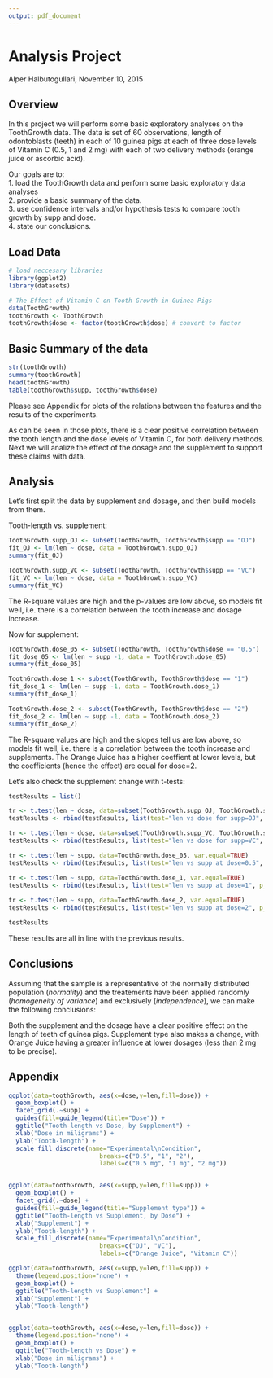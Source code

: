 ```yaml
---
output: pdf_document
---
```

Analysis Project
================

Alper Halbutogullari, November 10, 2015

## Overview

In this project we will perform some basic exploratory analyses on the ToothGrowth data. The data is set of 60 observations, length of odontoblasts (teeth) in each of 10 guinea pigs at each of three dose levels of Vitamin C (0.5, 1 and 2 mg) with each of two delivery methods (orange juice or ascorbic acid).

Our goals are to:  
1. load the ToothGrowth data and perform some basic exploratory data analyses  
2. provide a basic summary of the data.  
3. use confidence intervals and/or hypothesis tests to compare tooth growth by supp and dose.  
4. state our conclusions.

## Load Data

```r
# load neccesary libraries
library(ggplot2)
library(datasets)

# The Effect of Vitamin C on Tooth Growth in Guinea Pigs
data(ToothGrowth)
toothGrowth <- ToothGrowth 
toothGrowth$dose <- factor(toothGrowth$dose) # convert to factor
```

## Basic Summary of the data
```r
str(toothGrowth)
summary(toothGrowth)
head(toothGrowth)
table(toothGrowth$supp, toothGrowth$dose)
```

Please see Appendix for plots of the relations between the features and the results of the experiments.

As can be seen in those plots, there is a clear positive correlation between the
tooth length and the dose levels of Vitamin C, for both delivery methods. Next we will analize the effect of the dosage and the supplement to support these claims with data.

## Analysis

Let's first split the data by supplement and dosage, and then build models from them.

Tooth-length vs. supplement:

```r
ToothGrowth.supp_OJ <- subset(ToothGrowth, ToothGrowth$supp == "OJ")
fit_OJ <- lm(len ~ dose, data = ToothGrowth.supp_OJ)
summary(fit_OJ)
```

```r
ToothGrowth.supp_VC <- subset(ToothGrowth, ToothGrowth$supp == "VC")
fit_VC <- lm(len ~ dose, data = ToothGrowth.supp_VC)
summary(fit_VC)
```

The R-square values are high and the p-values are low above, so models fit well, i.e. there is a correlation between the tooth increase and dosage increase.

Now for supplement:

```r
ToothGrowth.dose_05 <- subset(ToothGrowth, ToothGrowth$dose == "0.5")
fit_dose_05 <- lm(len ~ supp -1, data = ToothGrowth.dose_05)
summary(fit_dose_05)
```

```r
ToothGrowth.dose_1 <- subset(ToothGrowth, ToothGrowth$dose == "1")
fit_dose_1 <- lm(len ~ supp -1, data = ToothGrowth.dose_1)
summary(fit_dose_1)
```

```r
ToothGrowth.dose_2 <- subset(ToothGrowth, ToothGrowth$dose == "2")
fit_dose_2 <- lm(len ~ supp -1, data = ToothGrowth.dose_2)
summary(fit_dose_2)
```

The R-square values are high and the slopes tell us are low above, so models fit well, i.e. there is a correlation between the tooth increase and supplements. The Orange Juice has a higher coeffient at lower levels, but the coefficients (hence the effect) are equal for dose=2.

Let's also check the supplement change with t-tests:

```r
testResults = list()

tr <- t.test(len ~ dose, data=subset(ToothGrowth.supp_OJ, ToothGrowth.supp_OJ$dose != "1"), var.equal=TRUE)
testResults <- rbind(testResults, list(test="len vs dose for supp=OJ", p_value=tr$p.value, Conf_int_low=tr$conf.int[1], Conf_int_high=tr$conf.int[2]))

tr <- t.test(len ~ dose, data=subset(ToothGrowth.supp_VC, ToothGrowth.supp_VC$dose != "1"), var.equal=TRUE)
testResults <- rbind(testResults, list(test="len vs dose for supp=VC", p_value=tr$p.value, Conf_int_low=tr$conf.int[1], Conf_int_high=tr$conf.int[2]))

tr <- t.test(len ~ supp, data=ToothGrowth.dose_05, var.equal=TRUE)
testResults <- rbind(testResults, list(test="len vs supp at dose=0.5", p_value=tr$p.value, Conf_int_low=tr$conf.int[1], Conf_int_high=tr$conf.int[2]))

tr <- t.test(len ~ supp, data=ToothGrowth.dose_1, var.equal=TRUE)
testResults <- rbind(testResults, list(test="len vs supp at dose=1", p_value=tr$p.value, Conf_int_low=tr$conf.int[1], Conf_int_high=tr$conf.int[2]))
                     
tr <- t.test(len ~ supp, data=ToothGrowth.dose_2, var.equal=TRUE)
testResults <- rbind(testResults, list(test="len vs supp at dose=2", p_value=tr$p.value, Conf_int_low=tr$conf.int[1], Conf_int_high=tr$conf.int[2]))

testResults
```

These results are all in line with the previous results.


## Conclusions

Assuming that the sample is a representative of the normally distributed population (*normality*) and the treatements have been applied randomly (*homogeneity of variance*) and exclusively (*independence*), we can make the following conclusions:

Both the supplement and the dosage have a clear positive effect on the length of teeth of guinea pigs. Supplement type also makes a change, with Orange Juice having a greater influence at lower dosages (less than 2 mg to be precise).

## Appendix

```r
ggplot(data=toothGrowth, aes(x=dose,y=len,fill=dose)) +
  geom_boxplot() +
  facet_grid(.~supp) +
  guides(fill=guide_legend(title="Dose")) +
  ggtitle("Tooth-length vs Dose, by Supplement") +
  xlab("Dose in miligrams") +
  ylab("Tooth-length") +
  scale_fill_discrete(name="Experimental\nCondition",
                         breaks=c("0.5", "1", "2"),
                         labels=c("0.5 mg", "1 mg", "2 mg"))
```
```
```
```r
ggplot(data=toothGrowth, aes(x=supp,y=len,fill=supp)) +
  geom_boxplot() + 
  facet_grid(.~dose) +
  guides(fill=guide_legend(title="Supplement type")) +
  ggtitle("Tooth-length vs Supplement, by Dose") +
  xlab("Supplement") +
  ylab("Tooth-length") +
  scale_fill_discrete(name="Experimental\nCondition",
                         breaks=c("OJ", "VC"),
                         labels=c("Orange Juice", "Vitamin C"))
```

```r
ggplot(data=toothGrowth, aes(x=supp,y=len,fill=supp)) +
  theme(legend.position="none") + 
  geom_boxplot() +
  ggtitle("Tooth-length vs Supplement") +
  xlab("Supplement") +
  ylab("Tooth-length")
```
```
```
```r
ggplot(data=toothGrowth, aes(x=dose,y=len,fill=dose)) +
  theme(legend.position="none") + 
  geom_boxplot() +
  ggtitle("Tooth-length vs Dose") +
  xlab("Dose in miligrams") +
  ylab("Tooth-length")
```

